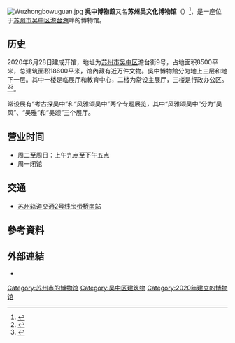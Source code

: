 [[File:Wuzhongbowuguan.jpg|thumb]]
'''吳中博物館'''又名'''苏州吴文化博物馆'''（{{lang-en|Wuzhong Museum}}）<ref>{{cite news |title=苏州吴文化博物馆（吴中博物馆）6月28日正式开馆 |url=https://www.mct.gov.cn/whzx/qgwhxxlb/js/202006/t20200630_872942.htm |publisher=中华人民共和国文化和旅游部 |accessdate=2020-10-04 |archive-date=2020-10-10 |archive-url=https://web.archive.org/web/20201010012644/https://www.mct.gov.cn/whzx/qgwhxxlb/js/202006/t20200630_872942.htm |dead-url=no }}</ref>，是一座位于[[苏州市|苏州市]][[吴中区|吴中区]][[澹台湖|澹台湖]]畔的博物馆。

==历史==
2020年6月28日建成开馆，地址为[[苏州市|苏州市]][[吴中区|吴中区]]澹台街9号，占地面积8500平米，总建筑面积18600平米，馆內藏有近万件文物。吳中博物館分为地上三层和地下一层。其中一楼是临展厅和教育中心，二楼为常设主展厅，三楼是行政办公区。<ref>{{cite news |title=苏州吴中博物馆开馆 大运河文化带再添“明珠” |url=http://www.ourjiangsu.com/a/20200703/1593768127554.shtml |publisher=江苏省广播电视总台 |accessdate=2020-10-04 |archive-date=2020-10-07 |archive-url=https://web.archive.org/web/20201007115208/http://www.ourjiangsu.com/a/20200703/1593768127554.shtml |dead-url=no }}</ref><ref>{{cite news |title=苏州吴中博物馆6月28日正式开馆 |url=http://wap.art.ifeng.com/?app=system&controller=artmobile&action=content&contentid=3503389 |publisher=澎湃新聞}}</ref>。

常设展有“考古探吴中”和“风雅颂吴中”两个专题展览，其中“风雅颂吴中”分为“吴风”、“吴雅”和“吴颂”三个展厅。

== 营业时间 ==
*周二至周日：上午九点至下午五点
*周一闭馆

==交通==
*[[苏州轨道交通2号线|苏州轨道交通2号线]][[宝带桥南站|宝带桥南站]]

== 參考資料 ==
{{Reflist}}

== 外部連結 ==
*{{official|https://www.wuzhongmuseum.com/}}

[[Category:苏州市的博物馆|Category:苏州市的博物馆]]
[[Category:吴中区建筑物|Category:吴中区建筑物]]
[[Category:2020年建立的博物馆|Category:2020年建立的博物馆]]